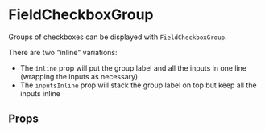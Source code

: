 
<Meta component={FieldCheckboxGroup} title="Docs/FieldCheckboxGroup" />

# FieldCheckboxGroup

Groups of checkboxes can be displayed with `FieldCheckboxGroup`.

<Editor code={storyBasic} />

There are two "inline" variations:

- The `inline` prop will put the group label and all the inputs in one line (wrapping the inputs as necessary)
- The `inputsInline` prop will stack the group label on top but keep all the inputs inline

<Editor code={storyInline} />

## Props

<ArgsTable of={FieldCheckboxGroup} exclude={excludedProps} />
